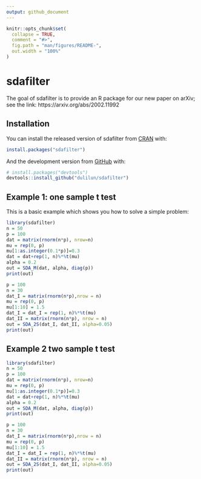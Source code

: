 ```yaml
---
output: github_document
---
```


<!-- README.md is generated from README.Rmd. Please edit that file -->

```r
knitr::opts_chunk$set(
  collapse = TRUE,
  comment = "#>",
  fig.path = "man/figures/README-",
  out.width = "100%"
)
```

# sdafilter

<!-- badges: start -->
<!-- badges: end -->

The goal of sdafilter is to provide an R package for our new paper on arXiv; see the link: https://arxiv.org/abs/2002.11992

## Installation

You can install the released version of sdafilter from [CRAN](https://CRAN.R-project.org) with:

``` r
install.packages("sdafilter")
```

And the development version from [GitHub](https://github.com/) with:

``` r
# install.packages("devtools")
devtools::install_github("dulilun/sdafilter")
```
## Example 1: one sample t test

This is a basic example which shows you how to solve a simple problem:

```r
library(sdafilter)
n = 50
p = 100
dat = matrix(rnorm(n*p), nrow=n)
mu = rep(0, p)
mu[1:as.integer(0.1*p)]=0.3
dat = dat+rep(1, n)%*%t(mu)
alpha = 0.2
out = SDA_M(dat, alpha, diag(p))
print(out)

p = 100
n = 30
dat_I = matrix(rnorm(n*p),nrow = n)
mu = rep(0, p)
mu[1:10] = 1.5
dat_I = dat_I = rep(1, n)%*%t(mu)
dat_II = matrix(rnorm(n*p), nrow = n)
out = SDA_2S(dat_I, dat_II, alpha=0.05)
print(out)
```

## Example 2 two sample t test
```r
library(sdafilter)
n = 50
p = 100
dat = matrix(rnorm(n*p), nrow=n)
mu = rep(0, p)
mu[1:as.integer(0.1*p)]=0.3
dat = dat+rep(1, n)%*%t(mu)
alpha = 0.2
out = SDA_M(dat, alpha, diag(p))
print(out)

p = 100
n = 30
dat_I = matrix(rnorm(n*p),nrow = n)
mu = rep(0, p)
mu[1:10] = 1.5
dat_I = dat_I = rep(1, n)%*%t(mu)
dat_II = matrix(rnorm(n*p), nrow = n)
out = SDA_2S(dat_I, dat_II, alpha=0.05)
print(out)
```
